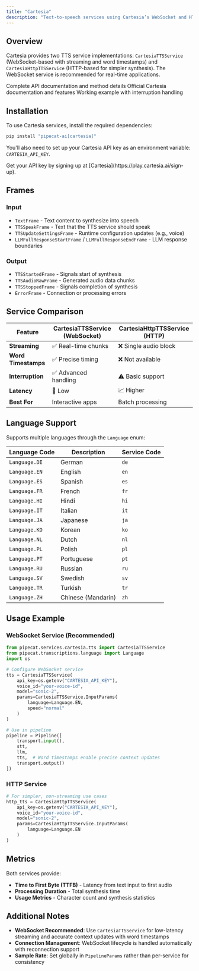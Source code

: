 ```yaml
---
title: "Cartesia"
description: "Text-to-speech services using Cartesia’s WebSocket and HTTP APIs"
---
```


## Overview

Cartesia provides two TTS service implementations: `CartesiaTTSService` (WebSocket-based with streaming and word timestamps) and `CartesiaHttpTTSService` (HTTP-based for simpler synthesis). The WebSocket service is recommended for real-time applications.

<CardGroup cols={3}>
  <Card
    title="API Reference"
    icon="code"
    href="https://pipecat-docs.readthedocs.io/en/latest/api/pipecat.services.cartesia.tts.html"
  >
    Complete API documentation and method details
  </Card>
  <Card
    title="Cartesia Docs"
    icon="book"
    href="https://docs.cartesia.ai/2024-11-13/get-started/overview"
  >
    Official Cartesia documentation and features
  </Card>
  <Card
    title="Example Code"
    icon="play"
    href="https://github.com/pipecat-ai/pipecat/blob/main/examples/foundational/07-interruptible.py"
  >
    Working example with interruption handling
  </Card>
</CardGroup>

## Installation

To use Cartesia services, install the required dependencies:

```bash
pip install "pipecat-ai[cartesia]"
```

You'll also need to set up your Cartesia API key as an environment variable: `CARTESIA_API_KEY`.

<Tip>
  Get your API key by signing up at
  [Cartesia](https://play.cartesia.ai/sign-up).
</Tip>

## Frames

### Input

- `TextFrame` - Text content to synthesize into speech
- `TTSSpeakFrame` - Text that the TTS service should speak
- `TTSUpdateSettingsFrame` - Runtime configuration updates (e.g., voice)
- `LLMFullResponseStartFrame` / `LLMFullResponseEndFrame` - LLM response boundaries

### Output

- `TTSStartedFrame` - Signals start of synthesis
- `TTSAudioRawFrame` - Generated audio data chunks
- `TTSStoppedFrame` - Signals completion of synthesis
- `ErrorFrame` - Connection or processing errors

## Service Comparison

| Feature             | CartesiaTTSService (WebSocket) | CartesiaHttpTTSService (HTTP) |
| ------------------- | ------------------------------ | ----------------------------- |
| **Streaming**       | ✅ Real-time chunks            | ❌ Single audio block         |
| **Word Timestamps** | ✅ Precise timing              | ❌ Not available              |
| **Interruption**    | ✅ Advanced handling           | ⚠️ Basic support              |
| **Latency**         | 🚀 Low                         | 📈 Higher                     |
| **Best For**        | Interactive apps               | Batch processing              |

## Language Support

Supports multiple languages through the `Language` enum:

| Language Code | Description        | Service Code |
| ------------- | ------------------ | ------------ |
| `Language.DE` | German             | `de`         |
| `Language.EN` | English            | `en`         |
| `Language.ES` | Spanish            | `es`         |
| `Language.FR` | French             | `fr`         |
| `Language.HI` | Hindi              | `hi`         |
| `Language.IT` | Italian            | `it`         |
| `Language.JA` | Japanese           | `ja`         |
| `Language.KO` | Korean             | `ko`         |
| `Language.NL` | Dutch              | `nl`         |
| `Language.PL` | Polish             | `pl`         |
| `Language.PT` | Portuguese         | `pt`         |
| `Language.RU` | Russian            | `ru`         |
| `Language.SV` | Swedish            | `sv`         |
| `Language.TR` | Turkish            | `tr`         |
| `Language.ZH` | Chinese (Mandarin) | `zh`         |

## Usage Example

### WebSocket Service (Recommended)

```python
from pipecat.services.cartesia.tts import CartesiaTTSService
from pipecat.transcriptions.language import Language
import os

# Configure WebSocket service
tts = CartesiaTTSService(
    api_key=os.getenv("CARTESIA_API_KEY"),
    voice_id="your-voice-id",
    model="sonic-2",
    params=CartesiaTTSService.InputParams(
        language=Language.EN,
        speed="normal"
    )
)

# Use in pipeline
pipeline = Pipeline([
    transport.input(),
    stt,
    llm,
    tts,  # Word timestamps enable precise context updates
    transport.output()
])
```

### HTTP Service

```python
# For simpler, non-streaming use cases
http_tts = CartesiaHttpTTSService(
    api_key=os.getenv("CARTESIA_API_KEY"),
    voice_id="your-voice-id",
    model="sonic-2",
    params=CartesiaHttpTTSService.InputParams(
        language=Language.EN
    )
)
```

## Metrics

Both services provide:

- **Time to First Byte (TTFB)** - Latency from text input to first audio
- **Processing Duration** - Total synthesis time
- **Usage Metrics** - Character count and synthesis statistics

## Additional Notes

- **WebSocket Recommended**: Use `CartesiaTTSService` for low-latency streaming and accurate context updates with word timestamps
- **Connection Management**: WebSocket lifecycle is handled automatically with reconnection support
- **Sample Rate**: Set globally in `PipelineParams` rather than per-service for consistency
